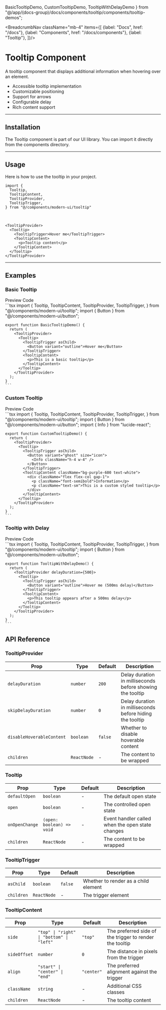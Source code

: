  BasicTooltipDemo,
  CustomTooltipDemo,
  TooltipWithDelayDemo
} from "@/app/(docs-group)/docs/components/tooltip/components/tooltip-demos";

<BreadcrumbNav className="mb-4" items={[
  {label: "Docs", href: "/docs"},
  {label: "Components", href: "/docs/components"},
  {label: "Tooltip"},
]}/>

<PreviewTooltip/>

# Tooltip Component

A tooltip component that displays additional information when hovering over an element.

- Accessible tooltip implementation
- Customizable positioning
- Support for arrows
- Configurable delay
- Rich content support

---

## Installation

The Tooltip component is part of our UI library. You can import it directly from the components directory.

<TooltipInstallation/>

---

## Usage

Here is how to use the tooltip in your project.

```tsx
import {
  Tooltip,
  TooltipContent,
  TooltipProvider,
  TooltipTrigger,
} from "@/components/modern-ui/tooltip"
```

<br/>

```tsx
<TooltipProvider>
  <Tooltip>
    <TooltipTrigger>Hover me</TooltipTrigger>
    <TooltipContent>
      <p>Tooltip content</p>
    </TooltipContent>
  </Tooltip>
</TooltipProvider>
```

---

## Examples

### Basic Tooltip

<Tabs defaultValue="preview">
  <TabsList>
    <TabsTrigger value="preview">Preview</TabsTrigger>
    <TabsTrigger value="code">Code</TabsTrigger>
  </TabsList>
  <TabsContent value="preview" className="p-6 border rounded-md mt-2 relative min-h-[150px]">
    <div className="absolute inset-0 bg-[radial-gradient(#80808080_1px,transparent_1px)] [background-size:16px_16px] opacity-50"></div>
    <div className="flex justify-center items-center h-full z-10 relative min-h-[150px]">
      <BasicTooltipDemo />
    </div>
  </TabsContent>
  <TabsContent value="code">
    ```tsx
    import {
      Tooltip,
      TooltipContent,
      TooltipProvider,
      TooltipTrigger,
    } from "@/components/modern-ui/tooltip";
    import { Button } from "@/components/modern-ui/button";

    export function BasicTooltipDemo() {
      return (
        <TooltipProvider>
          <Tooltip>
            <TooltipTrigger asChild>
              <Button variant="outline">Hover me</Button>
            </TooltipTrigger>
            <TooltipContent>
              <p>This is a basic tooltip</p>
            </TooltipContent>
          </Tooltip>
        </TooltipProvider>
      );
    }
    ```
  </TabsContent>
</Tabs>

### Custom Tooltip

<Tabs defaultValue="preview">
  <TabsList>
    <TabsTrigger value="preview">Preview</TabsTrigger>
    <TabsTrigger value="code">Code</TabsTrigger>
  </TabsList>
  <TabsContent value="preview" className="p-6 border rounded-md mt-2 relative min-h-[150px]">
    <div className="absolute inset-0 bg-[radial-gradient(#80808080_1px,transparent_1px)] [background-size:16px_16px] opacity-50"></div>
    <div className="flex justify-center items-center h-full z-10 relative min-h-[150px]">
      <CustomTooltipDemo />
    </div>
  </TabsContent>
  <TabsContent value="code">
    ```tsx
    import {
      Tooltip,
      TooltipContent,
      TooltipProvider,
      TooltipTrigger,
    } from "@/components/modern-ui/tooltip";
    import { Button } from "@/components/modern-ui/button";
    import { Info } from "lucide-react";

    export function CustomTooltipDemo() {
      return (
        <TooltipProvider>
          <Tooltip>
            <TooltipTrigger asChild>
              <Button variant="ghost" size="icon">
                <Info className="h-4 w-4" />
              </Button>
            </TooltipTrigger>
            <TooltipContent className="bg-purple-600 text-white">
              <div className="flex flex-col gap-1">
                <p className="font-semibold">Information</p>
                <p className="text-sm">This is a custom styled tooltip</p>
              </div>
            </TooltipContent>
          </Tooltip>
        </TooltipProvider>
      );
    }
    ```
  </TabsContent>
</Tabs>


### Tooltip with Delay

<Tabs defaultValue="preview">
  <TabsList>
    <TabsTrigger value="preview">Preview</TabsTrigger>
    <TabsTrigger value="code">Code</TabsTrigger>
  </TabsList>
  <TabsContent value="preview" className="p-6 border rounded-md mt-2 relative min-h-[150px]">
    <div className="absolute inset-0 bg-[radial-gradient(#80808080_1px,transparent_1px)] [background-size:16px_16px] opacity-50"></div>
    <div className="flex justify-center items-center h-full z-10 relative min-h-[150px]">
      <TooltipWithDelayDemo />
    </div>
  </TabsContent>
  <TabsContent value="code">
    ```tsx
    import {
      Tooltip,
      TooltipContent,
      TooltipProvider,
      TooltipTrigger,
    } from "@/components/modern-ui/tooltip";
    import { Button } from "@/components/modern-ui/button";

    export function TooltipWithDelayDemo() {
      return (
        <TooltipProvider delayDuration={500}>
          <Tooltip>
            <TooltipTrigger asChild>
              <Button variant="outline">Hover me (500ms delay)</Button>
            </TooltipTrigger>
            <TooltipContent>
              <p>This tooltip appears after a 500ms delay</p>
            </TooltipContent>
          </Tooltip>
        </TooltipProvider>
      );
    }
    ```
  </TabsContent>
</Tabs>

## API Reference

### TooltipProvider

| Prop | Type | Default | Description |
|------|------|---------|-------------|
| `delayDuration` | `number` | `200` | Delay duration in milliseconds before showing the tooltip |
| `skipDelayDuration` | `number` | `0` | Delay duration in milliseconds before hiding the tooltip |
| `disableHoverableContent` | `boolean` | `false` | Whether to disable hoverable content |
| `children` | `ReactNode` | - | The content to be wrapped |

### Tooltip

| Prop | Type | Default | Description |
|------|------|---------|-------------|
| `defaultOpen` | `boolean` | - | The default open state |
| `open` | `boolean` | - | The controlled open state |
| `onOpenChange` | `(open: boolean) => void` | - | Event handler called when the open state changes |
| `children` | `ReactNode` | - | The content to be wrapped |

### TooltipTrigger

| Prop | Type | Default | Description |
|------|------|---------|-------------|
| `asChild` | `boolean` | `false` | Whether to render as a child element |
| `children` | `ReactNode` | - | The trigger element |

### TooltipContent

| Prop | Type | Default | Description |
|------|------|---------|-------------|
| `side` | `"top" \| "right" \| "bottom" \| "left"` | `"top"` | The preferred side of the trigger to render the tooltip |
| `sideOffset` | `number` | `0` | The distance in pixels from the trigger |
| `align` | `"start" \| "center" \| "end"` | `"center"` | The preferred alignment against the trigger |
| `className` | `string` | - | Additional CSS classes |
| `children` | `ReactNode` | - | The tooltip content | 
